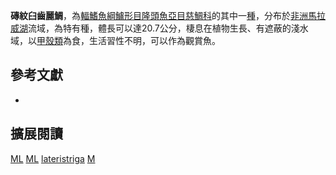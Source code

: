 {{Speciesbox
| name = 磚紋臼齒麗鯛
| status = LC
| status_system= IUCN3.1
| image = 
| image_width = 260px
| image_caption = 
| genus = Mylochromis
| species = lateristriga
| authority = [[Günther|Günther]], 1864
| synonyms = *''Chromis lateristriga''<br /><small>Günther, 1864</small>
*''Cyrtocara lateristriga''<br /><small>Günther, 1864</small>
*''Haplochromis lateristriga''<br /><small>Günther, 1864</small>
*''Maravichromis lateristriga''<br /><small>Günther, 1864</small>
*''Tilapia lateristriga''<br /><small>Günther, 1864</small>
}}

'''磚紋臼齒麗鯛'''，為[[輻鰭魚綱|輻鰭魚綱]][[鱸形目|鱸形目]][[隆頭魚亞目|隆頭魚亞目]][[慈鯛科|慈鯛科]]的其中一[[種|種]]，分布於[[非洲|非洲]][[馬拉威湖|馬拉威湖]]流域，為特有種，體長可以達20.7公分，棲息在植物生長、有遮蔽的淺水域，以[[甲殼類|甲殼類]]為食，生活習性不明，可以作為觀賞魚。

== 參考文獻 ==
*{{FishBase_species|genus=Mylochromis|species=lateristriga |year=2013|month=4}}

== 擴展閱讀 ==
{{refbegin}}
{{wikispecies-inline|Mylochromis lateristriga|磚紋臼齒麗鯛}}
{{refend}}
{{Taxonbar|from=Q4867626}}

[[Category:IUCN红色名录无危物种|ML]]
[[Category:觀賞魚|ML]]
[[Category:臼齒麗鯛屬|lateristriga]]
[[Category:1864年描述的鱼类|M]]

{{鱸形目小作品}}